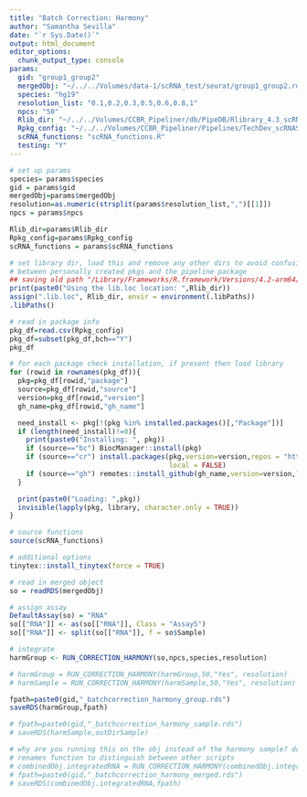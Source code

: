 ```yaml
---
title: "Batch Correction: Harmony"
author: "Samantha Sevilla"
date: "`r Sys.Date()`"
output: html_document
editor_options: 
  chunk_output_type: console
params:
  gid: "group1_group2"
  mergedObj: "~/../../Volumes/data-1/scRNA_test/seurat/group1_group2.rds"
  species: "hg19"
  resolution_list: "0.1,0.2,0.3,0.5,0.6,0.8,1"
  npcs: "50"
  Rlib_dir: "~/../../Volumes/CCBR_Pipeliner/db/PipeDB/Rlibrary_4.3_scRNA"
  Rpkg_config: "~/../../Volumes/CCBR_Pipeliner/Pipelines/TechDev_scRNASeq_Dev2023/conf/Rpack.config"
  scRNA_functions: "scRNA_functions.R"
  testing: "Y"
---
```


```r
# set up params
species= params$species
gid = params$gid
mergedObj=params$mergedObj
resolution=as.numeric(strsplit(params$resolution_list,",")[[1]])
npcs = params$npcs

Rlib_dir=params$Rlib_dir
Rpkg_config=params$Rpkg_config
scRNA_functions = params$scRNA_functions
```

```r
# set library dir, load this and remove any other dirs to avoid confusion
# between personally created pkgs and the pipeline package
## saving old path "/Library/Frameworks/R.framework/Versions/4.2-arm64/Resources/library"
print(paste0("Using the lib.loc location: ",Rlib_dir))
assign(".lib.loc", Rlib_dir, envir = environment(.libPaths))
.libPaths()

# read in package info
pkg_df=read.csv(Rpkg_config)
pkg_df=subset(pkg_df,bch=="Y")
pkg_df

# for each package check installation, if present then load library
for (rowid in rownames(pkg_df)){
  pkg=pkg_df[rowid,"package"]
  source=pkg_df[rowid,"source"]
  version=pkg_df[rowid,"version"]
  gh_name=pkg_df[rowid,"gh_name"]

  need_install <- pkg[!(pkg %in% installed.packages()[,"Package"])]
  if (length(need_install)!=0){
    print(paste0("Installing: ", pkg))
    if (source=="bc") BiocManager::install(pkg)
    if (source=="cr") install.packages(pkg,version=version,repos = "http://cran.us.r-project.org",
                                       local = FALSE)
    if (source=="gh") remotes::install_github(gh_name,version=version,local = FALSE)
  }

  print(paste0("Loading: ",pkg))
  invisible(lapply(pkg, library, character.only = TRUE))
}

# source functions
source(scRNA_functions)

# additional options
tinytex::install_tinytex(force = TRUE)
```

```r
# read in merged object
so = readRDS(mergedObj)

# assign assay
DefaultAssay(so) = "RNA"
so[["RNA"]] <- as(so[["RNA"]], Class = "Assay5")
so[["RNA"]] <- split(so[["RNA"]], f = so$Sample)

# integrate
harmGroup <- RUN_CORRECTION_HARMONY(so,npcs,species,resolution)

# harmGroup = RUN_CORRECTION_HARMONY(harmGroup,50,"Yes", resolution)
# harmSample = RUN_CORRECTION_HARMONY(harmSample,50,"Yes", resolution)

fpath=paste0(gid,"_batchcorrection_harmony_group.rds")
saveRDS(harmGroup,fpath)

# fpath=paste0(gid,"_batchcorrection_harmony_sample.rds")
# saveRDS(harmSample,outDirSample)

# why are you running this on the obj instead of the harmony sample? does this need to be saved?
# renames function to distinguish between other scripts
# combinedObj.integratedRNA = RUN_CORRECTION_HARMONY(combinedObj.integratedRNA,50,"No", resolution)
# fpath=paste0(gid,"_batchcorrection_harmony_merged.rds")
# saveRDS(combinedObj.integratedRNA,fpath)
```

